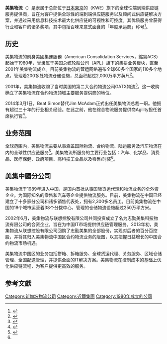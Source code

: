 
{{Infobox company
| company_name = 美集物流有限公司
| company_logo = [[File:APLL_logo.jpg|288px]]
| type = [[子公司|子公司]]
| industry = [[物流|物流]]
| location = [[新加坡|新加坡]]
| president = Beat Simon<ref>{{cite web
| url = http://sbr.com.sg/transport-logistics/people/neptune-orient-lines-appoints-beat-simon-president-apl-logistics
| date = 2013
| title = Neptune Orient Lines Appoints Beat Simon As President
| publisher = Singapore Business Preview
| accessdate = 2014-06-20
| archive-date = 2014-07-14
| archive-url = https://web.archive.org/web/20140714191523/http://sbr.com.sg/transport-logistics/people/neptune-orient-lines-appoints-beat-simon-president-apl-logistics
| dead-url = no
}}</ref> 
| services = 国际物流<br>陆运服务<br>合约物流<br>汽车物流
| parent = {{link-ja|近鐵環球貨運|近鉄エクスプレス}}
| revenue = 4亿美元（2014年一季度）
| num_employees = 超过5,600人
| homepage = [http://www.apllogistics.com/ apllogistics.com]
}}
'''美集物流'''（{{lang-en|APL Logistics}}）是隶属于总部位于[[日本|日本]][[東京|東京]]的{{link-en|近鐵環球貨運株式會社|近鉄エクスプレス}}（KWE）旗下的全球性端到端供应链服务提供商，旨在为客户提供全球性的端到端供应链服务以及顾问式供应链解决方案，并通过采用信息科技技术最大化供应链的可视性和可控度。其优质服务曾获得行业和客户的诸多奖项，其中包括百味来意式面食的「年度承运商」称号<ref>{{cite web
| url = http://www.nol.com.sg/wps/portal/nol/!ut/p/c5/04_SB8K8xLLM9MSSzPy8xBz9CP0os3gLRxMDd2cTAw8DTyDp6erk5uzn62zkbWgKlI_EKW_gak5AdzjIPpwq_E3M8cqDzQfJG-AAjgb6fh75uan6BbkRBpkB6YoAALIhMg!!/dl3/d3/L2dJQSEvUUt3QS9ZQnZ3LzZfOEE0MEdDNDBIMElDNDBJRUJGQ05NQzJLRjc!/?WCM_GLOBAL_CONTEXT=/wps/wcm/connect/nolsharedcontentlib/st-common/sa-pressreleases/9db77f804379bd33abb1ffef7bc784f0
| date = 2014
| title = APL Logistics named Carrier of The Year By Barilla Pasta
| publisher = NOL
| accessdate = 2020-09-25
| archive-date = 2019-09-19
| archive-url = https://web.archive.org/web/20190919014527/https://www.apl.com/
| dead-url = no
}}</ref>。

== 历史 ==
美集物流的前身美國集運服務（American Consolidation Services，縮寫ACS）起始于1980年，曾隶属于[[美国总统轮船公司|美国总统轮船公司]]（APL）旗下的集拼业务板块，直至2001年美集物流成立。目前美集物流的营运网络遍布全球60多个国家的110多个地点，管理着200多处物流仓储设施，总面积超过2,000万平方英尺<ref>{{cite web
| url = http://www.inboundlogistics.com/cms/planner/2013/apl-logistics/
| date = 2013
| title = APL Logistics
| publisher = Inbound Logistics
| accessdate = 2014-06-20
| archive-date = 2014-02-08
| archive-url = https://web.archive.org/web/20140208093943/http://www.inboundlogistics.com/cms/planner/2013/apl-logistics/
| dead-url = no
}}</ref>。

2001年，美集物流收购了当时美国的第二大合约物流公司GATX物流<ref>{{cite web
| url = http://www.chemicalonline.com/doc/apl-logistics-swallows-gatx-logistics-0001
| date = 2001
| title = APL Logistics swallows GATX Logistics
| publisher = Chemical Online
| accessdate = 2014-06-20
| archive-date = 2014-05-22
| archive-url = https://web.archive.org/web/20140522124229/http://www.chemicalonline.com/doc/apl-logistics-swallows-gatx-logistics-0001
| dead-url = no
}}</ref>。这一收购确立了美集物流在合约物流领域主要服务提供商的地位。 

2014年3月1日，Beat Simon替代Jim McAdam正式出任美集物流总裁一职。他拥有超过三十年的行业相关经验。在此之前，他在综合物流服务提供商Agility担任首席执行官<ref>{{cite web
| url = http://www.automotivelogisticsmagazine.com/people/apl-logistics-appoints-beat-simon-as-president
| date = 2014
| title = APL Logistics appoints Beat Simon as president
| publisher = Automotive Logistics Magazine
| accessdate = 2014-06-20
| archive-date = 2014-07-14
| archive-url = https://web.archive.org/web/20140714134137/http://www.automotivelogisticsmagazine.com/people/apl-logistics-appoints-beat-simon-as-president
| dead-url = no
}}</ref>。

== 业务范围 ==
全球范围内，美集物流主要从事涵盖国际物流、合约物流、陆运服务及汽车物流在内的全球性供应链服务<ref name="#1">{{cite web
| url = http://investing.businessweek.com/research/stocks/private/snapshot.asp?privcapId=675621
| date = 2014
| title = Company Overview of APL Logistics Ltd
| publisher = Bloomberg BusinessWeek
| accessdate = 2014-06-20
| archive-date = 2019-09-19
| archive-url = https://web.archive.org/web/20190919014514/https://www.bloomberg.com/profile/company/6946881Z:SP?cic_redirect=true
| dead-url = no
}}</ref>。美集物流所服务的主要行业包括：汽车、化学品、消费品、医疗保健、政府项目、高科技工业品以及零售/时装<ref name="#1"/>。

==美集中國分公司==
美集物流于1989年进入中国，是国内首批从事国际货运代理和物流业务的全外资企业。为国际知名的零售和汽车等企业提供物流服务。目前，美集物流在中国已经建立了十多家分公司和诸多销售代表处，拥有2,300多名员工。目前美集物流在中国的18个城市运营着38个分拨中心，管理的仓储物流设施超过250万平方米。

2002年6月，美集物流与联想控股有限公司共同投资成立了名为志勤美集科技物流有限公司的合资企业，旨在为中国IT市场提供供应链管理服务。2013年初，美集物流从联想控股有限公司回购了志勤美集的全部股份，实现对后者的百分百控股，并将其归入美集物流中国区合约物流业务的版图，以其把握日益增长的中国合约物流市场机遇。 

美集物流中国区的业务包括拼箱、拆箱服务、全球货运代理、关务服务、区域仓储管理、全国配送管理，并提供全面的IT解决方案。美集物流在控制成本的基础上优化供应链流程，为客户提供更高效的服务。

== 参考文獻 ==
{{reflist}}

[[Category:新加坡物流公司|Category:新加坡物流公司]]
[[Category:近鐵集團|Category:近鐵集團]]
[[Category:1980年成立的公司|Category:1980年成立的公司]]